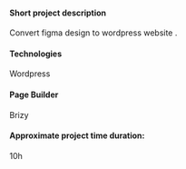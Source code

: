 
#### Short project description
Convert figma design to wordpress website .

#### Technologies
Wordpress

#### Page Builder
Brizy

#### Approximate project time duration:
10h

